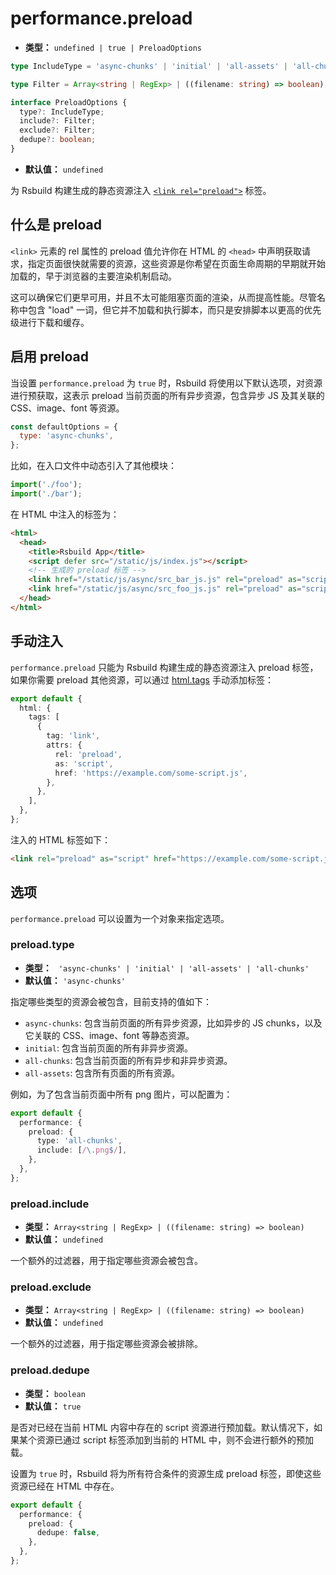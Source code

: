 # performance.preload

- **类型：** `undefined | true | PreloadOptions`

```ts
type IncludeType = 'async-chunks' | 'initial' | 'all-assets' | 'all-chunks';

type Filter = Array<string | RegExp> | ((filename: string) => boolean);

interface PreloadOptions {
  type?: IncludeType;
  include?: Filter;
  exclude?: Filter;
  dedupe?: boolean;
}
```

- **默认值：** `undefined`

为 Rsbuild 构建生成的静态资源注入 [`<link rel="preload">`](https://developer.mozilla.org/zh-CN/docs/Web/HTML/Attributes/rel/preload) 标签。

## 什么是 preload

`<link>` 元素的 rel 属性的 preload 值允许你在 HTML 的 `<head>` 中声明获取请求，指定页面很快就需要的资源，这些资源是你希望在页面生命周期的早期就开始加载的，早于浏览器的主要渲染机制启动。

这可以确保它们更早可用，并且不太可能阻塞页面的渲染，从而提高性能。尽管名称中包含 "load" 一词，但它并不加载和执行脚本，而只是安排脚本以更高的优先级进行下载和缓存。

## 启用 preload

当设置 `performance.preload` 为 `true` 时，Rsbuild 将使用以下默认选项，对资源进行预获取，这表示 preload 当前页面的所有异步资源，包含异步 JS 及其关联的 CSS、image、font 等资源。

```js
const defaultOptions = {
  type: 'async-chunks',
};
```

比如，在入口文件中动态引入了其他模块：

```js title="index.js"
import('./foo');
import('./bar');
```

在 HTML 中注入的标签为：

```html
<html>
  <head>
    <title>Rsbuild App</title>
    <script defer src="/static/js/index.js"></script>
    <!-- 生成的 preload 标签 -->
    <link href="/static/js/async/src_bar_js.js" rel="preload" as="script" />
    <link href="/static/js/async/src_foo_js.js" rel="preload" as="script" />
  </head>
</html>
```

## 手动注入

`performance.preload` 只能为 Rsbuild 构建生成的静态资源注入 preload 标签，如果你需要 preload 其他资源，可以通过 [html.tags](/config/html/tags) 手动添加标签：

```ts title="rsbuild.config.ts"
export default {
  html: {
    tags: [
      {
        tag: 'link',
        attrs: {
          rel: 'preload',
          as: 'script',
          href: 'https://example.com/some-script.js',
        },
      },
    ],
  },
};
```

注入的 HTML 标签如下：

```html
<link rel="preload" as="script" href="https://example.com/some-script.js" />
```

## 选项

`performance.preload` 可以设置为一个对象来指定选项。

### preload.type

- **类型：** ` 'async-chunks' | 'initial' | 'all-assets' | 'all-chunks'`
- **默认值：** `'async-chunks'`

指定哪些类型的资源会被包含，目前支持的值如下：

- `async-chunks`: 包含当前页面的所有异步资源，比如异步的 JS chunks，以及它关联的 CSS、image、font 等静态资源。
- `initial`: 包含当前页面的所有非异步资源。
- `all-chunks`: 包含当前页面的所有异步和非异步资源。
- `all-assets`: 包含所有页面的所有资源。

例如，为了包含当前页面中所有 png 图片，可以配置为：

```ts title="rsbuild.config.ts"
export default {
  performance: {
    preload: {
      type: 'all-chunks',
      include: [/\.png$/],
    },
  },
};
```

### preload.include

- **类型：** `Array<string | RegExp> | ((filename: string) => boolean)`
- **默认值：** `undefined`

一个额外的过滤器，用于指定哪些资源会被包含。

### preload.exclude

- **类型：** `Array<string | RegExp> | ((filename: string) => boolean)`
- **默认值：** `undefined`

一个额外的过滤器，用于指定哪些资源会被排除。

### preload.dedupe

- **类型：** `boolean`
- **默认值：** `true`

是否对已经在当前 HTML 内容中存在的 script 资源进行预加载。默认情况下，如果某个资源已通过 script 标签添加到当前的 HTML 中，则不会进行额外的预加载。

设置为 `true` 时，Rsbuild 将为所有符合条件的资源生成 preload 标签，即使这些资源已经在 HTML 中存在。

```ts title="rsbuild.config.ts"
export default {
  performance: {
    preload: {
      dedupe: false,
    },
  },
};
```
